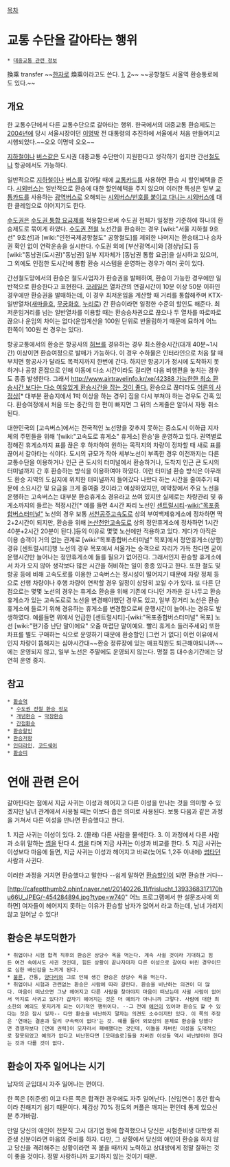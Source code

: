[[목차]]
= 교통 수단을 갈아타는 행위 =
 * [[대중교통 관련 정보]]

換乘
transfer
~~[[한자]]로 煥乘이라고도 쓴다. [http://silverskys.egloos.com/4896959 1], [http://gall.dcinside.com/board/view/?id=train&no=234074 2]~~ ~~공항철도 서울역 환승통로에도 있다.~~


== 개요 ==
한 교통수단에서 다른 교통수단으로 갈아타는 행위. 한국에서의 대중교통 환승제도는 [[2004년]]에 당시 서울시장이던 [[이명박]] 전 대통령의 추진하에 서울에서 처음 만들어지고 시행되었다.~~오오 이명박 오오~~

[[지하철]]이나 [[버스]]같은 도시권 대중교통 수단만이 지원한다고 생각하기 쉽지만 간선[[철도]]나 항공에서도 가능하다.

일반적으로 [[지하철]]이나 [[버스]]를 갈아탈 때에 [[교통카드]]를 사용하면 환승 시 할인혜택을 준다. [[시외버스]]는 일반적으로 환승에 대한 할인혜택을 주지 않으며 이러한 특성은 일부 [[교통카드]]를 사용하는 [[광역버스]]로 오해되는 [[시외버스/번호를 붙이고 다니는 시외버스]]에 대한 클레임으로 이어지기도 한다. 

[[수도권(대한민국)|수도권]]은 [[수도권 통합 요금]]제를 적용함으로써 수도권 전체가 일정한 기준하에 하나의 환승제도로 묶이게 하였다. [[수도권 전철]] 노선간을 환승하는 경우 [wiki:"서울 지하철 9호선" 9호선]과 [wiki:"인천국제공항철도" 공항철도]를 제외한 나머지는 환승태그나 승차권 확인 없이 연락운송을 실시한다. 수도권 외에 [부산광역시]와 [경상남도] 등 [wiki:"동남권(도시권)"동남권] 일부 지자체가 [동남권 통합 요금]을 실시하고 있으며, 그 외에도 인접한 도시간에 통합 환승 시스템을 운영하는 경우가 여러 곳이 있다.

간선철도망에서의 환승은 철도사업자가 환승권을 발매하여, 환승이 가능한 경우에만 일반적으로 환승한다고 표현한다. [[코레일]]은 열차간의 연결시간이 10분 이상 50분 이하인 경우에만 환승권을 발매하는데, 이 경우 최저운임을 계산할 때 거리를 통합해주며 KTX-일반열차([[새마을호]], [[무궁화호]], [[누리로]]) 간 환승이라면 일정한 수준의 할인도 해준다. 최저운임거리를 넘는 일반열차를 이용할 때는 환승승차권으로 끊으나 두 열차를 따로따로 끊으나 운임의 차이는 없다(운임계산을 100원 단위로 반올림하기 때문에 묘하게 어느 한쪽이 100원 싼 경우는 있다). 

항공교통에서의 환승은 항공사의 [[허브]]를 경유하는 경우 최소환승시간(대개 40분~1시간) 이상이면 환승여정으로 발매가 가능하다. 이 경우 수하물은 인터라인으로 처음 탈 때 부치면 항공사가 달라도 목적지까지 한번에 간다. 하지만 항공기가 정시에 도착하지 못하거나 공항 혼잡으로 인해 이동에 다소 시간이라도 걸리면 다음 비행편을 놓치는 경우도 종종 발생한다. 그래서 [[http://www.airtravelinfo.kr/xe/42388 가능한한 최소 환승시간 보다는 다소 여유있게 환승시간을 잡는 것이 좋다.]] 환승으로 끊더라도 [[어른의 사정]]상[* 대부분 환승지에서 1박 이상을 하는 경우] 짐을 다시 부쳐야 하는 경우도 간혹 있다. 환승여정에서 처음 또는 중간의 한 편이 빠지면 그 뒤의 스케줄은 알아서 자동 취소된다.

대한민국의 [고속버스]에서는 전국적인 노선망을 갖추지 못하는 중소도시 이하급 지자체의 주민들을 위해 '[wiki:"고속도로 휴게소" 휴게소] 환승'을 운영하고 있다. 권역별로 정해진 휴게소까지 표를 끊은 후 하차하여 원하는 목적지의 차량이 정차할 때 새로 표를 끊어서 갈아타는 식이다. 도시의 규모가 작아 세부노선이 부족한 경우 이전까지는 다른 교통수단을 이용하거나 인근 큰 도시의 터미널에서 환승하거나, 도착지 인근 큰 도시의 터미널까지 간 후 환승하는 방식을 이용하여야 하였다. 이런 터미널 환승 방식은 아무래도 환승 지역의 도심지에 위치한 터미널까지 들어갔다 나왔다 하는 시간을 줄여주기 때문에 소요시간 및 요금을 크게 줄여줄 것이라고 예상하였지만, 예약창에서 주요 노선을 운행하는 고속버스는 대부분 환승휴게소 경유라고 쓰여 있지만 실제로는 차량관리 및 휴게소까지의 들르는 적정시간[* 예를 들면 4시간 짜리 노선인 [[센트럴시티]]-[[wiki:"목포종합버스터미널"]] 노선의 경우 보통 [[서천공주고속도로]] 상의 부여백제휴게소에 정차하면 딱 2+2시간이 되지만, 환승을 위해 [[논산천안고속도로]] 상의 정안휴게소에 정차하면 1시간 40분+2시간 20분이 된다.]등의 이유로 몇몇 노선에만 적용하고 있다. 게다가 아직은 이용 승객이 거의 없는 관계로 [wiki:"목포종합버스터미널" 목포]에서 정안휴게소(상행) 경유 [센트럴시티]행 노선의 경우 목포에서 서울가는 승객으로 자리가 가득 찬다면 굳이 운행시간만 늘어나는 정안휴게소에 들를 필요가 없어진다. 그래서인지 환승할 휴게소에서 차가 오지 않아 생각보다 많은 시간을 허비하는 일이 종종 있다고 한다. 또한 철도 및 항공 등에 비해 고속도로를 이용한 고속버스는 정시성이 떨어지기 때문에 차량 정체 등으로 선행 차량이나 후행 차량이 연착할 경우 일정이 상당히 꼬일 수가 있다. 또 다른 단점으로는 몇몇 노선의 경우는 휴게소 환승을 위해 기존에 다니던 가까운 길 나두고 환승 휴게소가 있는 고속도로로 노선을 변경해야했던 경우도 있고, 일부 장거리 노선은 환승휴게소에 들르기 위해 경유하는 휴게소를 변경함으로써 운행시간이 늘어나는 경유도 발생하였다. 예를들면 위에서 언급한 [센트럴시티]-[wiki:"목포종합버스터미널" 목포] 노선 [wiki:"현기증 난단 말이에요" 오줌 마렵단 말이예요. 빨리 휴게소 들러주세요] 또한 차표를 별도 구매하는 식으로 운영하기 때문에 환승할인 [그런 거 없다] 이런 이유에서인지 차량이 뜸해지는 심야시간대~~환승 정류장에 있는 매표직원도 퇴근해야되니까~~에는 운영되지 않고, 일부 노선은 주말에도 운영되지 않는다. 명절 등 대수송기간에는 당연히 운영 중지.

== 참고 ==
 * [[환승역]]
  * [[수도권 전철 환승 정보]]
  * [[개념환승]] ↔ [[막장환승]]
  * [[간접환승]]
 * [[환승할인]]
 * [[환승저항]]
 * [[인터라인]], [[코드쉐어]]
 * [[환승띠]]

= 연애 관련 은어 =
갈아탄다는 점에서 지금 사귀는 이성과 헤어지고 다른 이성을 만나는 것을 의미할 수 있겠지만 남녀 관계에서 사용될 때는 이보다 좁은 의미로 사용된다. 보통 다음과 같은 과정을 거쳐서 다른 이성을 만나면 환승했다고 한다.

1. 지금 사귀는 이성이 있다.
2. (몰래) 다른 사람을 물색한다.
3. 이 과정에서 다른 사람과 소위 말하는 [[썸]]을 탄다
4. [[썸]]을 타며 지금 사귀는 이성과 비교를 한다.
5. 지금 사귀는 이성보다 마음에 들면, 지금 사귀는 이성과 헤어지고 바로(늦어도 1,2주 이내에) [[썸]]타던 사람과 사귄다.

이러한 과정을 거치면 환승했다고 말한다 --쉽게 말하면 [[환승할인]]이 되면 환승한 거다--

[http://cafeptthumb2.phinf.naver.net/20140226_11/frislucht_1393368317170hu66U_JPEG/-454284894.jpg?type=w740" 어느 프로그램에서 한 설문조사에 의하면] 여자들이 헤어지지 못하는 이유가 환승할 남자가 없어서 라고 하는데, 남녀 가리지 않고 일어날 수 있다!

== 환승은 부도덕한가 ==
 * 취업이나 시험 합격 직후의 환승은 상당수 욕을 먹는다. 계속 사귈 것이라 기대하고 힘든 여건 속에서도 사귄 것인데, 힘든 상황이 끝나자마자 다른 이성으로 갈아타 버린 경우이므로 심한 배신감을 느끼게 된다.
 * [[불륜]], 간통, [[양다리]]와 그로 인해 생긴 환승은 상당수 욕을 먹는다.
 * 취업이나 시험과 관련없는 환승은 사람에 따라 갈린다. 환승을 비난하는 의견이 더 많다. 마음이 떠났으면 그냥 헤어지고 다른 사람을 찾아야지 마음이 떠났는데 사귈 사람이 없어서 억지로 사귀고 있다가 갑자기 헤어지는 것은 더 예의가 아니니까 그렇다. 사람에 대한 최소한의 예의도 못지키게 되는 이기적인 행위이다. --그 전에 [[애인]]이 있어야 환승도 할 수 있다는 것은 잠시 잊자-- 다만 환승을 비난하지 말자는 의견도 소수이지만 있다. 이 쪽의 주장은 '연애는 결혼과 달리 구속력이 없다'는 것. 예를 들어 외모상의 문제로 환승을 당했다면 경쟁자보다 [연애 권력]이 모자라서 패배했다는 것인데, 이들을 차버린 이성을 도덕적으로 잘못되었고 예의가 없다고 비난한다면 [모태솔로]들을 차버린 이성들 역시 비난받아야 한다는 것과 다를 것이 없다. 
== 환승이 자주 일어나는 시기 ==
남자의 군입대시 자주 일어나는 편이다.

한 쪽은 [취준생] 이고 다른 쪽은 합격한 경우에도 자주 일어난다. [신입연수] 동안 합숙이라 친해지기 쉽기 때문이다. 체감상 70% 정도의 커플은 깨지는 편인데 통계 있으신 분 추가바람. 

만일 당신의 애인이 전문직 고시 대기업 등에 합격했으나 당신은 시험준비생 대학생 취준생 신분이라면 마음의 준비를 하자. 다만, 그 상황에서 당신의 애인이 환승을 하지 않고 당신을 격려해주는 상황이라면 꼭 붙을 때까지 노력하고 상대방에게 정말 잘하는 것이 좋을 것이다. 정말 사랑하니까 포기하지 않는 것이기 때문.
